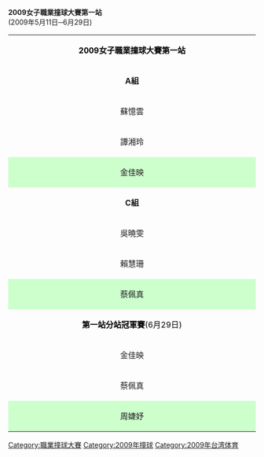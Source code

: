 '''2009女子職業撞球大賽第一站'''<br/>(2009年5月11日─6月29日)
{|class="wikitable" style="width:80%"
|colspan=8 align="center" style="background:Salmon Pink; color:BLACK"|'''2009女子職業撞球大賽第一站'''
|-
|width="10%" align="center"|'''A組'''||width="10%" align="center"|蘇憶雲||width="10%" align="center"|譚湘玲||width="10%" align="center"|金佳映||width="10%" align="center"|'''B組'''||width="10%" align="center"|林筱琦||width="10%" align="center"|柳信美||width="10%" align="center"|周婕妤
|-
|align="center"|蘇憶雲||align="center"|–||align="center"|7 ： 9||align="center"|7 ： 9||align="center"|林筱琦||align="center"|–||align="center"|2 ： 9||align="center"|3 ： 9
|-
|align="center"|譚湘玲||align="center"|9 ： 7||align="center"|–||align="center"|5 ： 9||align="center"|柳信美||align="center"|9 ： 2||align="center"|–||align="center"|6 ： 9
|-
|align="center" style="background:#ccffcc"|金佳映||align="center" style="background:#ccffcc"|9 ： 7||align="center" style="background:#ccffcc"|9 ： 5||align="center" style="background:#ccffcc"|–||align="center" style="background:#ccffcc"|周婕妤||align="center" style="background:#ccffcc"|9 ： 3||align="center" style="background:#ccffcc"|9 ： 6||align="center" style="background:#ccffcc"|–
|-
|align="center"|'''C組'''||align="center"|吳曉雯||align="center"|賴慧珊||align="center"|蔡佩真||align="center"|'''D組'''||align="center"|高淑品||align="center"|張舒涵||align="center"|林沅君
|-
|align="center"|吳曉雯||align="center"|–||align="center"|4 ： 9||align="center"|0 ： 9||align="center"|高淑品||align="center"|–||align="center"|5 ： 9||align="center"|8 ： 9
|-
|align="center"|賴慧珊||align="center"|9 ： 4||align="center"|–||align="center"|4 ： 9||align="center" style="background:#ccffcc"|張舒涵||align="center" style="background:#ccffcc"|9 ： 5||align="center" style="background:#ccffcc"|–||align="center"  style="background:#ccffcc"|9 ： 1
|-
|align="center" style="background:#ccffcc"|蔡佩真||align="center" style="background:#ccffcc"|9 ： 0||align="center" style="background:#ccffcc"|9 ： 4||align="center" style="background:#ccffcc"|–||align="center"|林沅君||align="center"|9 ： 8||align="center"|1 ： 9||align="center"|–
|-
|colspan=8 align="center" style="background:Salmon Pink; color:BLACK"|'''第一站分站冠軍賽'''(6月29日)
|-
|colspan=3 align="center"|金佳映||colspan=2 align="center"|4 ： 9||colspan=3 align="center"|周婕妤
|-
|colspan=3 align="center"|蔡佩真||colspan=2 align="center"|9 ： 6||colspan=3 align="center"|張舒涵
|-
|colspan=3 align="center" style="background:#ccffcc"|周婕妤||colspan=2 align="center"|9 ： 2||colspan=3 align="center"|蔡佩真
|}

{{緯來職業撞球大賽}}
{{sport-stub}}

[[Category:職業撞球大賽|Category:職業撞球大賽]]
[[Category:2009年撞球|Category:2009年撞球]]
[[Category:2009年台湾体育|Category:2009年台湾体育]]